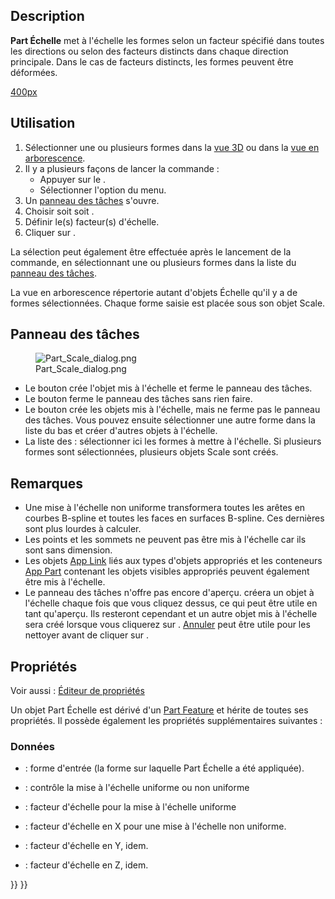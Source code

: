 <languages/>

{{Docnav/fr
|[[Part_Mirror/fr|Objet en miroir]]
|[[Part_Fillet/fr|Congé]]
|[[Part_Workbench/fr|Atelier Part]]
|IconL=Part_Mirror.svg
|IconR=Part_Fillet.svg
|IconC=Workbench_Part.svg
}}

{{GuiCommand/fr
|Name=Part Scale
|Name/fr=Part Échelle
|MenuLocation=Part → Mettre à l'echelle...
|Workbenches=[[Part_Workbench/fr|Part]]
|Version=1.0
|SeeAlso=[[Draft_Clone/fr|Draft Cloner]], [[Draft_Scale/fr|Draft Échelle]]
}}

<span id="Description"></span>
==Description==

'''Part Échelle''' met à l'échelle les formes selon un facteur spécifié dans toutes les directions ou selon des facteurs distincts dans chaque direction principale. Dans le cas de facteurs distincts, les formes peuvent être déformées.

[[image:Part_Scale_demo.png|400px]]
{{Caption|Exemples de mise à l'échelle}}

<span id="Usage"></span>
==Utilisation==

# Sélectionner une ou plusieurs formes dans la [[3D_view/fr|vue 3D]] ou dans la [[Tree_view/fr|vue en arborescence]].
# Il y a plusieurs façons de lancer la commande :
#* Appuyer sur le {{Button|[[Image:Part_Scale.svg|16px]] [[Part_Scale/fr|Mettre à l'echelle...]]}}.
#* Sélectionner l'option {{MenuCommand|Part → [[Image:Part_Scale.svg|16px]] Mettre à l'echelle...}} du menu.
# Un [[#Panneau_des_tâches|panneau des tâches]] s'ouvre.
# Choisir soit {{MenuCommand|Échelle uniforme}} soit {{MenuCommand|Échelle non uniforme}}.
# Définir le(s) facteur(s) d'échelle.
# Cliquer sur {{Button|OK}}.

La sélection peut également être effectuée après le lancement de la commande, en sélectionnant une ou plusieurs formes dans la liste du [[#Panneau_des_tâches|panneau des tâches]]. 

La vue en arborescence répertorie autant d'objets Échelle qu'il y a de formes sélectionnées. Chaque forme saisie est placée sous son objet Scale.

<span id="Task_panel"></span>
== Panneau des tâches == 

[[Image:Part_Scale_dialog.png|thumb|right]]

* Le bouton {{Button|OK}} crée l'objet mis à l'échelle et ferme le panneau des tâches.
* Le bouton {{Button|Fermer}} ferme le panneau des tâches sans rien faire.
* Le bouton {{Button|Appliquer}} crée les objets mis à l'échelle, mais ne ferme pas le panneau des tâches. Vous pouvez ensuite sélectionner une autre forme dans la liste du bas et créer d'autres objets à l'échelle.
* La liste des {{MenuCommand|Formes}} : sélectionner ici les formes à mettre à l'échelle. Si plusieurs formes sont sélectionnées, plusieurs objets Scale sont créés.

<span id="Notes"></span>
== Remarques == 

* Une mise à l'échelle non uniforme transformera toutes les arêtes en courbes B-spline et toutes les faces en surfaces B-spline. Ces dernières sont plus lourdes à calculer.
* Les points et les sommets ne peuvent pas être mis à l'échelle car ils sont sans dimension.
* Les objets [[App_Link/fr|App Link]] liés aux types d'objets appropriés et les conteneurs [[App_Part/fr|App Part]] contenant les objets visibles appropriés peuvent également être mis à l'échelle.
* Le panneau des tâches n'offre pas encore d'aperçu. {{Button|Appliquer}} créera un objet à l'échelle chaque fois que vous cliquez dessus, ce qui peut être utile en tant qu'aperçu. Ils resteront cependant et un autre objet mis à l'échelle sera créé lorsque vous cliquerez sur {{Button|OK}}. [[Std_Undo/fr|Annuler]] peut être utile pour les nettoyer avant de cliquer sur {{Button|OK}}.

<span id="Properties"></span>
== Propriétés ==

Voir aussi : [[Property_editor/fr|Éditeur de propriétés]]

Un objet Part Échelle est dérivé d'un [[Part_Feature/fr|Part Feature]] et hérite de toutes ses propriétés. Il possède également les propriétés supplémentaires suivantes :

<span id="Data"></span>
=== Données ===

{{TitleProperty|Scale}}

* {{PropertyData|Base|Link}} : forme d'entrée (la forme sur laquelle Part Échelle a été appliquée).
* {{PropertyData|Uniform|Bool}} : contrôle la mise à l'échelle uniforme ou non uniforme
* {{PropertyData|Uniform Scale|Float}} : facteur d'échelle pour la mise à l'échelle uniforme
* {{PropertyData|XScale|Float}} : facteur d'échelle en X pour une mise à l'échelle non uniforme.
* {{PropertyData|YScale|Float}} : facteur d'échelle en Y, idem.
* {{PropertyData|ZScale|Float}} : facteur d'échelle en Z, idem.


{{Docnav/fr
|[[Part_Mirror/fr|Objet en miroir]]
|[[Part_Fillet/fr|Congé]]
|[[Part_Workbench/fr|Atelier Part]]
|IconL=Part_Mirror.svg
|IconR=Part_Fillet.svg
|IconC=Workbench_Part.svg
}}

{{Part_Tools_navi{{#translation:}}}}
{{Userdocnavi{{#translation:}}}}
